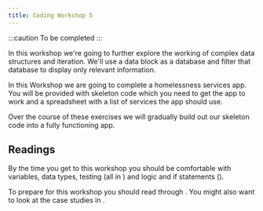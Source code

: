 ```yaml
---
title: Coding Workshop 5
---
```


:::caution
To be completed
:::

In this workshop we're going to further explore the working of complex data structures
and iteration.  We'll use a data block as a database and filter that database to 
display only relevant information.

In this Workshop we are going to complete a homelessness services app.  You
will be provided with skeleton code which you need to get the app to work and
a spreadsheet with a list of services the app should use.

Over the course of these exercises we will gradually build out our skeleton code
into a fully functioning app.

## Readings
By the time you get to this workshop you should be comfortable with
variables, data types, testing (all in <DisplayChapter chapter='chapter_02'/>) and
logic and if statements (<DisplayChapter chapter='chapter_03'/>).

To prepare for this workshop you should read through <DisplayChapter chapter='chapter_05' />.
You might also want to look at the case studies in <DisplayChapter chapter='chapter_06' />.